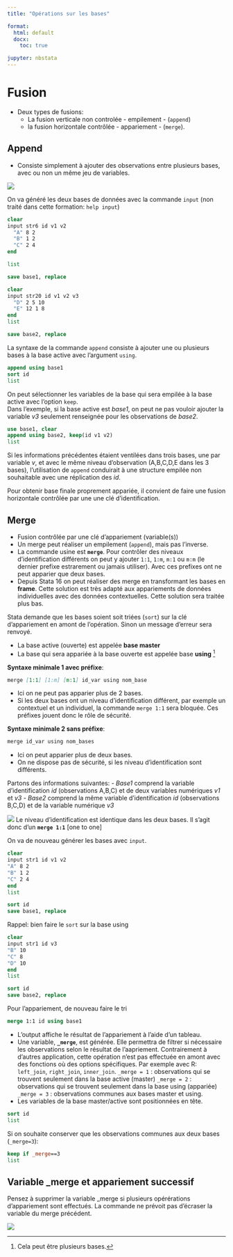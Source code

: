 ```yaml
---
title: "Opérations sur les bases"

format: 
  html: default
  docx:
    toc: true

jupyter: nbstata
---
```



# Fusion

- Deux types de fusions:
  - La fusion verticale non controlée - empilement - (`append`)
  - la fusion horizontale contrôlée - appariement - (`merge`).  


## Append 

- Consiste simplement à ajouter des observations entre plusieurs bases, avec ou non un même jeu de variables. 

![](img6/img1.png)


On va généré les deux bases de données avec la commande `input` (non traité dans cette formation: `help input`)

```stata
clear 
input str6 id v1 v2
  "A" 8 2 
  "B" 1 2 
  "C" 2 4
end

list

save base1, replace
```

```stata
clear 
input str20 id v1 v2 v3
  "D" 2 5 10
  "E" 12 1 8 
end
list

save base2, replace
```


La syntaxe de la commande `append` consiste à ajouter une ou plusieurs bases à la base active avec l'argument `using`.  

```stata
append using base1
sort id
list
```

On peut sélectionner les variables de la base qui sera empilée à la base active avec l'option `keep`.   
Dans l'exemple, si la base active est *base1*, on peut ne pas vouloir ajouter la variable *v3* seulement renseignée pour les observations de *base2*.

```stata
use base1, clear
append using base2, keep(id v1 v2)
list 
```


Si les informations précédentes étaient ventilées dans trois bases, une par variable *v*, et avec le même niveau d'observation (A,B,C,D,E dans les 3 bases), l'utilisation  de `append` conduirait à une structure empilée non souhaitable avec une réplication des *id*.



Pour obtenir base finale proprement appariée, il convient de faire une fusion horizontale contrôlée par une une clé d'identification.


## Merge

* Fusion contrôlée par une clé d’appariement (variable(s))
* Un merge peut réaliser un empilement (`append`), mais pas l’inverse.
* La commande usine est **`merge`**. Pour contrôler des niveaux d’identification différents on peut y ajouter `1:1`, `1:m`, `m:1` ou `m:m` (le dernier prefixe estrarement ou jamais utiliser). Avec ces prefixes ont ne peut apparier que deux bases.
* Depuis Stata 16 on peut réaliser des merge en transformant les bases en **frame**. Cette solution est très adapté aux appariements de données individuelles avec des données contextuelles. Cette solution sera traitée plus bas.

::: callout-important

Stata demande que les bases soient soit triées (`sort`) sur la clé d'appariement en amont de l'opération. Sinon un message d'erreur sera renvoyé.  
:::

* La base active (ouverte) est appelée **base master**
* La base qui sera appariée à la base ouverte est appelée base **using** ^[Cela peut être plusieurs bases.]


**Syntaxe minimale 1 avec préfixe**:  
```markdown
merge [1:1] [1:m] [m:1] id_var using nom_base
```

* Ici on ne peut pas apparier plus de 2 bases. 
* Si les deux bases ont un niveau d'identification différent, par exemple un contextuel et un individuel, la commande `merge 1:1` sera bloquée. Ces préfixes jouent donc le rôle de sécurité.


**Syntaxe minimale 2 sans  préfixe**:  
```markdown
merge id_var using nom_bases
```

* Ici on peut apparier plus de deux bases. 
* On ne dispose pas de sécurité, si les niveau d'identification sont différents. 

Partons des informations suivantes: 
- *Base1* comprend la variable d'identification *id* (observations A,B,C) et de deux variables numériques *v1* et *v3*
- *Base2* comprend la même variable d'identification *id* (observations B,C,D) et de la variable numérique *v3*

![](img6/img3.png)
Le niveau d'identification est identique dans les deux bases. Il s'agit donc d'un **`merge 1:1`**  [one to one]

On va de nouveau générer les bases avec `input`.  

```stata
clear 
input str1 id v1 v2 
"A" 8 2 
"B" 1 2
"C" 2 4 
end
list

sort id
save base1, replace
```

Rappel: bien faire le `sort` sur la base using

```stata
clear
input str1 id v3 
"B" 10 
"C" 8
"D" 10 
end
list

sort id
save base2, replace 
```

Pour l'appariement, de nouveau faire le tri

```stata
merge 1:1 id using base1
```

* L'output affiche le résultat de l'appariement à l'aide d'un tableau.
* Une variable, **`_merge`**, est générée. Elle permettra de filtrer si nécessaire les observations selon le résultat de l'aapriement. Contrairement à d'autres application, cette opération n'est pas effectuée en amont avec des fonctions où des options spécifiques. Par exemple avec R: `left_join`, `right_join`, `inner_join`.
  `_merge = 1` : observations qui se trouvent seulement dans la base active (master)
  `_merge = 2` : observations qui se trouvent seulement dans la base using (appariée)
  `_merge = 3` : observations communes aux bases master et using.
* Les variables de la base master/active sont positionnées en tête.

```stata
sort id
list
```

Si on souhaite conserver que les observations communes aux deux bases (`_merge=3`): 

```stata
keep if _merge==3
list
```


::: callout-warning

## Variable _merge et appariement successif

Pensez à supprimer la variable _merge si plusieurs opérérations d'appariement sont effectués. La commande ne prévoit pas 
d'écraser la variable du merge précédent.
:::




![](img6/img2.png)